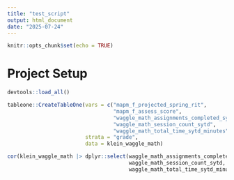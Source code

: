 ```yaml
---
title: "test_script"
output: html_document
date: "2025-07-24"
---
```


```r
knitr::opts_chunk$set(echo = TRUE)
```


# Project Setup

```r
devtools::load_all()
```


```r
tableone::CreateTableOne(vars = c("mapm_f_projected_spring_rit",
                                  "mapm_f_assess_score",
                                  "waggle_math_assignments_completed_sytd",
                                  "waggle_math_session_count_sytd",
                                  "waggle_math_total_time_sytd_minutes"),
                         strata = "grade",
                         data = klein_waggle_math)

cor(klein_waggle_math |> dplyr::select(waggle_math_assignments_completed_sytd,
                                       waggle_math_session_count_sytd,
                                       waggle_math_total_time_sytd_minutes))
```


